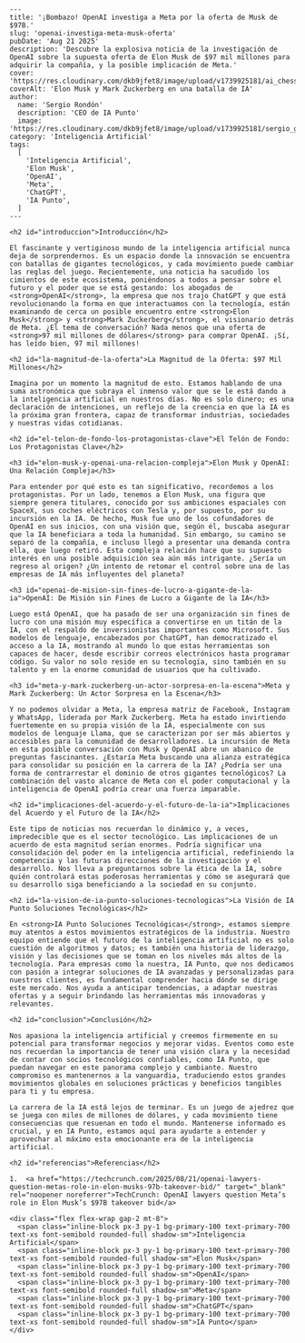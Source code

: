 ```
---
title: '¡Bombazo! OpenAI investiga a Meta por la oferta de Musk de $97B.'
slug: 'openai-investiga-meta-musk-oferta'
pubDate: 'Aug 21 2025'
description: 'Descubre la explosiva noticia de la investigación de OpenAI sobre la supuesta oferta de Elon Musk de $97 mil millones para adquirir la compañía, y la posible implicación de Meta.'
cover: 'https://res.cloudinary.com/dkb9jfet8/image/upload/v1739925181/ai_chess_battle.png'
coverAlt: 'Elon Musk y Mark Zuckerberg en una batalla de IA'
author:
  name: 'Sergio Rondón'
  description: 'CEO de IA Punto'
  image: 'https://res.cloudinary.com/dkb9jfet8/image/upload/v1739925181/sergio_gdcaeh.png'
category: 'Inteligencia Artificial'
tags:
  [
    'Inteligencia Artificial',
    'Elon Musk',
    'OpenAI',
    'Meta',
    'ChatGPT',
    'IA Punto',
  ]
---

<h2 id="introduccion">Introducción</h2>

El fascinante y vertiginoso mundo de la inteligencia artificial nunca deja de sorprendernos. Es un espacio donde la innovación se encuentra con batallas de gigantes tecnológicos, y cada movimiento puede cambiar las reglas del juego. Recientemente, una noticia ha sacudido los cimientos de este ecosistema, poniéndonos a todos a pensar sobre el futuro y el poder que se está gestando: los abogados de <strong>OpenAI</strong>, la empresa que nos trajo ChatGPT y que está revolucionando la forma en que interactuamos con la tecnología, están examinando de cerca un posible encuentro entre <strong>Elon Musk</strong> y <strong>Mark Zuckerberg</strong>, el visionario detrás de Meta. ¿El tema de conversación? Nada menos que una oferta de <strong>97 mil millones de dólares</strong> para comprar OpenAI. ¡Sí, has leído bien, 97 mil millones!

<h2 id="la-magnitud-de-la-oferta">La Magnitud de la Oferta: $97 Mil Millones</h2>

Imagina por un momento la magnitud de esto. Estamos hablando de una suma astronómica que subraya el inmenso valor que se le está dando a la inteligencia artificial en nuestros días. No es solo dinero; es una declaración de intenciones, un reflejo de la creencia en que la IA es la próxima gran frontera, capaz de transformar industrias, sociedades y nuestras vidas cotidianas.

<h2 id="el-telon-de-fondo-los-protagonistas-clave">El Telón de Fondo: Los Protagonistas Clave</h2>

<h3 id="elon-musk-y-openai-una-relacion-compleja">Elon Musk y OpenAI: Una Relación Compleja</h3>

Para entender por qué esto es tan significativo, recordemos a los protagonistas. Por un lado, tenemos a Elon Musk, una figura que siempre genera titulares, conocido por sus ambiciones espaciales con SpaceX, sus coches eléctricos con Tesla y, por supuesto, por su incursión en la IA. De hecho, Musk fue uno de los cofundadores de OpenAI en sus inicios, con una visión que, según él, buscaba asegurar que la IA beneficiara a toda la humanidad. Sin embargo, su camino se separó de la compañía, e incluso llegó a presentar una demanda contra ella, que luego retiró. Esta compleja relación hace que su supuesto interés en una posible adquisición sea aún más intrigante. ¿Sería un regreso al origen? ¿Un intento de retomar el control sobre una de las empresas de IA más influyentes del planeta?

<h3 id="openai-de-mision-sin-fines-de-lucro-a-gigante-de-la-ia">OpenAI: De Misión sin Fines de Lucro a Gigante de la IA</h3>

Luego está OpenAI, que ha pasado de ser una organización sin fines de lucro con una misión muy específica a convertirse en un titán de la IA, con el respaldo de inversionistas importantes como Microsoft. Sus modelos de lenguaje, encabezados por ChatGPT, han democratizado el acceso a la IA, mostrando al mundo lo que estas herramientas son capaces de hacer, desde escribir correos electrónicos hasta programar código. Su valor no solo reside en su tecnología, sino también en su talento y en la enorme comunidad de usuarios que ha cultivado.

<h3 id="meta-y-mark-zuckerberg-un-actor-sorpresa-en-la-escena">Meta y Mark Zuckerberg: Un Actor Sorpresa en la Escena</h3>

Y no podemos olvidar a Meta, la empresa matriz de Facebook, Instagram y WhatsApp, liderada por Mark Zuckerberg. Meta ha estado invirtiendo fuertemente en su propia visión de la IA, especialmente con sus modelos de lenguaje Llama, que se caracterizan por ser más abiertos y accesibles para la comunidad de desarrolladores. La incursión de Meta en esta posible conversación con Musk y OpenAI abre un abanico de preguntas fascinantes. ¿Estaría Meta buscando una alianza estratégica para consolidar su posición en la carrera de la IA? ¿Podría ser una forma de contrarrestar el dominio de otros gigantes tecnológicos? La combinación del vasto alcance de Meta con el poder computacional y la inteligencia de OpenAI podría crear una fuerza imparable.

<h2 id="implicaciones-del-acuerdo-y-el-futuro-de-la-ia">Implicaciones del Acuerdo y el Futuro de la IA</h2>

Este tipo de noticias nos recuerdan lo dinámico y, a veces, impredecible que es el sector tecnológico. Las implicaciones de un acuerdo de esta magnitud serían enormes. Podría significar una consolidación del poder en la inteligencia artificial, redefiniendo la competencia y las futuras direcciones de la investigación y el desarrollo. Nos lleva a preguntarnos sobre la ética de la IA, sobre quién controlará estas poderosas herramientas y cómo se asegurará que su desarrollo siga beneficiando a la sociedad en su conjunto.

<h2 id="la-vision-de-ia-punto-soluciones-tecnologicas">La Visión de IA Punto Soluciones Tecnológicas</h2>

En <strong>IA Punto Soluciones Tecnológicas</strong>, estamos siempre muy atentos a estos movimientos estratégicos de la industria. Nuestro equipo entiende que el futuro de la inteligencia artificial no es solo cuestión de algoritmos y datos; es también una historia de liderazgo, visión y las decisiones que se toman en los niveles más altos de la tecnología. Para empresas como la nuestra, IA Punto, que nos dedicamos con pasión a integrar soluciones de IA avanzadas y personalizadas para nuestros clientes, es fundamental comprender hacia dónde se dirige este mercado. Nos ayuda a anticipar tendencias, a adaptar nuestras ofertas y a seguir brindando las herramientas más innovadoras y relevantes.

<h2 id="conclusion">Conclusión</h2>

Nos apasiona la inteligencia artificial y creemos firmemente en su potencial para transformar negocios y mejorar vidas. Eventos como este nos recuerdan la importancia de tener una visión clara y la necesidad de contar con socios tecnológicos confiables, como IA Punto, que puedan navegar en este panorama complejo y cambiante. Nuestro compromiso es mantenernos a la vanguardia, traduciendo estos grandes movimientos globales en soluciones prácticas y beneficios tangibles para ti y tu empresa.

La carrera de la IA está lejos de terminar. Es un juego de ajedrez que se juega con miles de millones de dólares, y cada movimiento tiene consecuencias que resuenan en todo el mundo. Mantenerse informado es crucial, y en IA Punto, estamos aquí para ayudarte a entender y aprovechar al máximo esta emocionante era de la inteligencia artificial.

<h2 id="referencias">Referencias</h2>

1.  <a href="https://techcrunch.com/2025/08/21/openai-lawyers-question-metas-role-in-elon-musks-97b-takeover-bid/" target="_blank" rel="noopener noreferrer">TechCrunch: OpenAI lawyers question Meta’s role in Elon Musk’s $97B takeover bid</a>

<div class="flex flex-wrap gap-2 mt-8">
  <span class="inline-block px-3 py-1 bg-primary-100 text-primary-700 text-xs font-semibold rounded-full shadow-sm">Inteligencia Artificial</span>
  <span class="inline-block px-3 py-1 bg-primary-100 text-primary-700 text-xs font-semibold rounded-full shadow-sm">Elon Musk</span>
  <span class="inline-block px-3 py-1 bg-primary-100 text-primary-700 text-xs font-semibold rounded-full shadow-sm">OpenAI</span>
  <span class="inline-block px-3 py-1 bg-primary-100 text-primary-700 text-xs font-semibold rounded-full shadow-sm">Meta</span>
  <span class="inline-block px-3 py-1 bg-primary-100 text-primary-700 text-xs font-semibold rounded-full shadow-sm">ChatGPT</span>
  <span class="inline-block px-3 py-1 bg-primary-100 text-primary-700 text-xs font-semibold rounded-full shadow-sm">IA Punto</span>
</div>
```